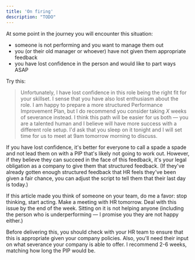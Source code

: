 ```yaml
---
title: 'On firing'
description: "TODO"
---
```


At some point in the journey you will encounter this situation:

- someone is not performing and you want to manage them out
- you (or their old manager or whoever) have not given them appropriate feedback
- you have lost confidence in the person and would like to part ways ASAP

Try this:

> Unfortunately, I have lost confidence in this role being the right fit for your skillset. I sense that you have also lost enthusiasm about the role. I am happy to prepare a more structured Performance Improvement Plan, but I do recommend you consider taking _X_ weeks of severance instead. I think this path will be easier for us both — you are a talented human and I believe will have more success with a different role setup. I'd ask that you sleep on it tonight and I will set time for us to meet at 9am tomorrow morning to discuss.

If you have lost confidence, it's better for everyone to call a spade a spade and not lead them on with a PIP that's likely not going to work out. However, if they believe they can succeed in the face of this feedback, it's your legal obligation as a company to give them that structured feedback. (If they've already gotten enough structured feedback that HR feels they've been given a fair chance, you can adjust the script to tell them that their last day is today.)

If this article made you think of someone on your team, do me a favor: stop thinking, start acting. Make a meeting with HR tomorrow. Deal with this issue by the end of the week. Sitting on it is not helping anyone (including the person who is underperforming — I promise you they are not happy either.)

<Note>
Before delivering this, you should check with your HR team to ensure that this is appropriate given your company policies. Also, you'll need their input on what severance your company is able to offer. I recommend 2-6 weeks, matching how long the PIP would be.
</Note>
